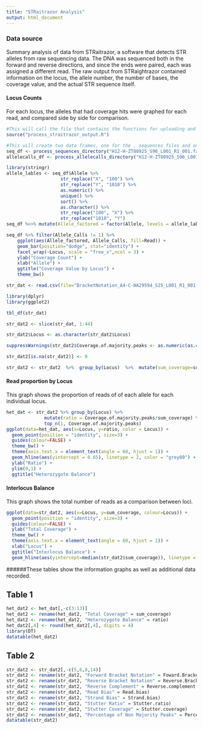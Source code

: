 ```yaml
---
title: "STRaitrazor Analysis"
output: html_document
---
```

### Data source
Summary analysis of data from STRaitrazor, a software that detects STR alleles from raw sequencing data. The DNA was sequenced both in the forward and reverse directions, and since the ends were paired, each was assigned a different read. The raw output from STRaightrazor contained information on the locus, the allele number, the number of bases, the coverage value, and the actual STR sequence itself.

#### Locus Counts
For each locus, the alleles that had coverage hits were graphed for each read, and compared side by side for comparison. 


```r
#This will call the file that contains the functions for uploading and processing the data
source("process_straitrazor_output.R")
``` 


```r
#This will create two data frames, one for the . sequences files and one for the .allelcalls files
seq_df <- process_sequences_directory("H12-H-ZT80925_S96_L001_R1_001.fastq.STRaitRazor/PE_MiSeq_ALL/")
allelecalls_df <- process_allelecalls_directory("H12-H-ZT80925_S96_L001_R1_001.fastq.STRaitRazor/PE_MiSeq_ALL/")
```

```r
library(stringr)
allele_lables <- seq_df$Allele %>% 
                    str_replace("X", "100") %>% 
                    str_replace("Y", "1010") %>% 
                    as.numeric() %>% 
                    unique() %>% 
                    sort() %>% 
                    as.character() %>% 
                    str_replace("100", "X") %>% 
                    str_replace("1010", "Y")
seq_df %<>% mutate(Allele_factored = factor(Allele, levels = allele_lables))
```


```r
seq_df %>% filter(Allele_Calls != 1) %>% 
    ggplot(aes(Allele_factored, Allele_Calls, fill=Read)) +
    geom_bar(position="dodge", stat="identity") +
    facet_wrap(~Locus, scale = "free_x",ncol = 3) + 
    ylab("Coverage Count") +
    xlab("Allele") +
    ggtitle("Coverage Value by Locus") +
    theme_bw()
```

```r
str_dat <- read.csv(file="BracketNotation_A4-C-WA29594_S25_L001_R1_001.fastq.STRaitRazor_output.csv", header=TRUE, sep=",", stringsAsFactors = FALSE)

library(dplyr)
library(ggplot2)

tbl_df(str_dat)

str_dat2 <- slice(str_dat, 1:44)

str_dat2$Locus <- as.character(str_dat2$Locus)

suppressWarnings(str_dat2$Coverage.of.majority.peaks <- as.numeric(as.character(str_dat2$Coverage.of.majority.peaks)))

str_dat2[is.na(str_dat2)] <- 0 

str_dat2 <- str_dat2  %>%  group_by(Locus)  %>%  mutate(sum_coverage=sum(Coverage.of.majority.peaks))

```


#### Read proportion by Locus
This graph shows the proportion of reads of of each allele for each individual locus.

```r
het_dat <- str_dat2 %>% group_by(Locus) %>% 
              mutate(ratio = Coverage.of.majority.peaks/sum_coverage) %>% 
              top_n(1, Coverage.of.majority.peaks)
ggplot(data=het_dat, aes(x=Locus, y=ratio, color = Locus)) + 
  geom_point(position = "identity", size=3) + 
  guides(colour=FALSE) +
  theme_bw() + 
  theme(axis.text.x = element_text(angle = 60, hjust = 1)) +
  geom_hline(aes(yintercept = 0.65), linetype = 2, color = "grey80") +
  ylab("Ratio") + 
  ylim(0,1) +
  ggtitle("Heterozygote Balance")
```



#### Interlocus Balance
This graph shows the total number of reads as a comparison between loci.

```r
ggplot(data=str_dat2, aes(x=Locus, y=sum_coverage, colour=Locus)) + 
  geom_point(position = "identity", size=3) + 
  guides(colour=FALSE) +
  ylab("Total Coverage") +
  theme_bw() +
  theme(axis.text.x = element_text(angle = 60, hjust = 1)) +
  xlab("Locus") +
  ggtitle("Interlocus Balance") +
  geom_hline(aes(yintercept=median(str_dat2$sum_coverage)), linetype = 2, color = "grey80") 
```


######These tables show the information graphs as well as additional data recorded.

## Table 1


```r
het_dat2 <- het_dat[,-c(3:13)]
het_dat2 <- rename(het_dat2, "Total Coverage" = sum_coverage)
het_dat2 <- rename(het_dat2, "Heterozygote Balance" = ratio)
het_dat2[,4] <- round(het_dat2[,4], digits = 4)
library(DT)
datatable(het_dat2)

```

## Table 2

```r
str_dat2 <- str_dat2[,-c(5,6,8,14)]
str_dat2 <- rename(str_dat2, "Forward Bracket Notation" = Foward.Bracket.Notation)
str_dat2 <- rename(str_dat2, "Reverse Bracket Notation" = Reverse.Bracket.Notation)
str_dat2 <- rename(str_dat2, "Reverse Complement" = Reverse.complement.)
str_dat2 <- rename(str_dat2, "Read Bias" = Read.bias)
str_dat2 <- rename(str_dat2, "Strand Bias" = Strand.bias)
str_dat2 <- rename(str_dat2, "Stutter Ratio" = Stutter.ratio)
str_dat2 <- rename(str_dat2, "Stutter Coverage" = Stutter.coverage)
str_dat2 <- rename(str_dat2, "Percentage of Non Majority Peaks" = Percentage.of.non.majority.peaks)
datatable(str_dat2)
```

